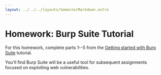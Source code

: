 ```yaml
---
layout: ../../../layouts/SemesterMarkdown.astro
---
```


# Homework: Burp Suite Tutorial

For this homework, complete parts 1--5 from the
[Getting started with Burp Suite](https://portswigger.net/burp/documentation/desktop/getting-started)
tutorial.

You'll find Burp Suite will be a useful tool for subsequent assignments focused
on exploiting web vulnerabilities.

